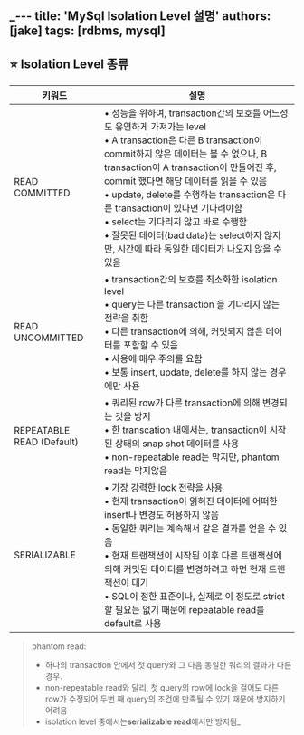 _---
title: 'MySql Isolation Level 설명'
authors: [jake]
tags: [rdbms, mysql]
---

## ⭐ Isolation Level 종류

| 키워드                       | 설명                                                                                                                                                                                                                                                                                                                                                            |
|---------------------------|---------------------------------------------------------------------------------------------------------------------------------------------------------------------------------------------------------------------------------------------------------------------------------------------------------------------------------------------------------------|
| READ COMMITTED            | • 성능을 위하여, transaction간의 보호를 어느정도 유연하게 가져가는 level<br /> • A transaction은 다른 B transaction이 commit하지 않은 데이터는 볼 수 없으나, B transaction이 A transaction이 만들어진 후, commit 했다면 해당 데이터를 읽을 수 있음<br /> • update, delete를 수행하는 transaction은 다른 transaction이 있다면 기다려야함<br /> • select는 기다리지 않고 바로 수행함<br /> • 잘못된 데이터(bad data)는 select하지 않지만, 시간에 따라 동일한 데이터가 나오지 않을 수 있음 |
| READ UNCOMMITTED          | • transaction간의 보호를 최소화한 isolation level<br /> • query는 다른 transaction 을 기다리지 않는 전략을 취함<br /> • 다른 transaction에 의해, 커밋되지 않은 데이터를 포함할 수 있음<br /> • 사용에 매우 주의를 요함<br /> • 보통 insert, update, delete를 하지 않는 경우에만 사용                                                                                                                                              |
| REPEATABLE READ (Default) | • 쿼리된 row가 다른 transaction에 의해 변경되는 것을 방지<br /> • 한 transcation 내에서는, transaction이 시작된 상태의 snap shot 데이터를 사용<br /> • non-repeatable read는 막지만, phantom read는 막지않음                                                                                                                                                                                              |
| SERIALIZABLE              | • 가장 강력한 lock 전략을 사용<br /> • 현재 transaction이 읽혀진 데이터에 어떠한 insert나 변경도 허용하지 않음<br /> • 동일한 쿼리는 계속해서 같은 결과를 얻을 수 있음<br /> • 현재 트랜잭션이 시작된 이후 다른 트랜잭션에 의해 커밋된 데이터를 변경하려고 하면 현재 트랜잭션이 대기<br /> • SQL이 정한 표준이나, 실제로 이 정도로 strict할 필요는 없기 때문에 repeatable read를 default로 사용                                                                                           |

> phantom read:
>
> - 하나의 transaction 안에서 첫 query와 그 다음 동일한 쿼리의 결과가 다른 경우.
> - non-repeatable read와 달리, 첫 query의 row에 lock을 걸어도 다른 row가 수정되어 두번 째 query의 조건에 만족될 수 있기 때문에 방지하기 어려움
> - isolation level 중에서는**serializable read**에서만 방지됨_
